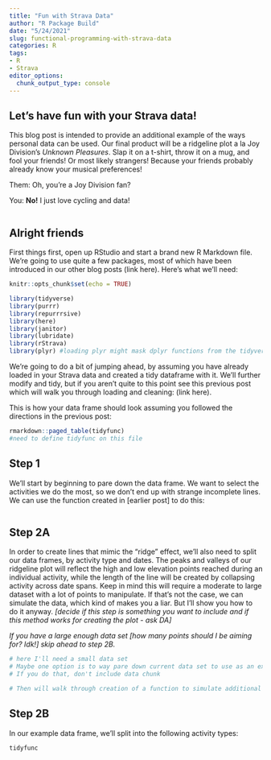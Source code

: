 ```yaml
---
title: "Fun with Strava Data"
author: "R Package Build"
date: "5/24/2021"
slug: functional-programming-with-strava-data
categories: R
tags:
- R
- Strava
editor_options: 
  chunk_output_type: console
---
```


## Let's have fun with your Strava data!

This blog post is intended to provide an additional example of the ways personal data can be used. Our final product will be a ridgeline plot a la Joy Division's *Unknown Pleasures*. Slap it on a t-shirt, throw it on a mug, and fool your friends! Or most likely strangers! Because your friends probably already know your musical preferences!

Them: Oh, you're a Joy Division fan? 

You: **No!** I just love cycling and data!

```r

```

## Alright friends

First things first, open up RStudio and start a brand new R Markdown file. We're going to use quite a few packages, most of which have been introduced in our other blog posts (link here). Here's what we'll need:

```r
knitr::opts_chunk$set(echo = TRUE)

library(tidyverse)
library(purrr)
library(repurrrsive)
library(here)
library(janitor)
library(lubridate)
library(rStrava)
library(plyr) #loading plyr might mask dplyr functions from the tidyverse
```

We're going to do a bit of jumping ahead, by assuming you have already loaded in your Strava data and created a tidy dataframe with it. We'll further modify and tidy, but if you aren't quite to this point see this previous post which will walk you through loading and cleaning: (link here).

This is how your data frame should look assuming you followed the directions in the previous post:

```r
rmarkdown::paged_table(tidyfunc)
#need to define tidyfunc on this file
```

## Step 1

We'll start by beginning to pare down the data frame. We want to select the activities we do the most, so we don't end up with strange incomplete lines. We can use the function created in [earlier post] to do this:

```r

```

## Step 2A

In order to create lines that mimic the "ridge" effect, we'll also need to split our data frames, by activity type and dates. The peaks and valleys of our ridgeline plot will reflect the high and low elevation points reached during an individual activity, while the length of the line will be created by collapsing activity across date spans. Keep in mind this will require a moderate to large dataset with a lot of points to manipulate. If that's not the case, we can simulate the data, which kind of makes you a liar. But I'll show you how to do it anyway. *[decide if this step is something you want to include and if this method works for creating the plot - ask DA]*

*If you have a large enough data set [how many points should I be aiming for? Idk!] skip ahead to step 2B.*

```r
# here I'll need a small data set
# Maybe one option is to way pare down current data set to use as an example
# If you do that, don't include data chunk

# Then will walk through creation of a function to simulate additional data 
```

## Step 2B

In our example data frame, we'll split into the following activity types: 

```r
tidyfunc
```


